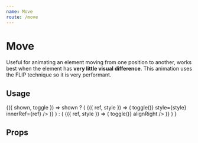 ```yaml
---
name: Move
route: /move
---
```



# Move

Useful for animating an element moving from one position to another,
works best when the element has **very little visual difference**.
This animation uses the FLIP technique so it is very performant.

## Usage

<Playground>
  <Common.Toggler>
    {({ shown, toggle }) =>
      shown ? (
        <Baba name="move" key="1">
          <Move>
            {({ ref, style }) => (
              <Styled.Box onClick={() => toggle()} style={style} innerRef={ref} />
            )}
          </Move>
        </Baba>
      ) : (
        <Baba name="move" key="2">
          <Move>
            {({ ref, style }) => (
              <Styled.Box style={style} innerRef={ref} onClick={() => toggle()} alignRight />
            )}
          </Move>
        </Baba>
      )
    }
  </Common.Toggler>
</Playground>

## Props

<PropsTable of={Move} />
